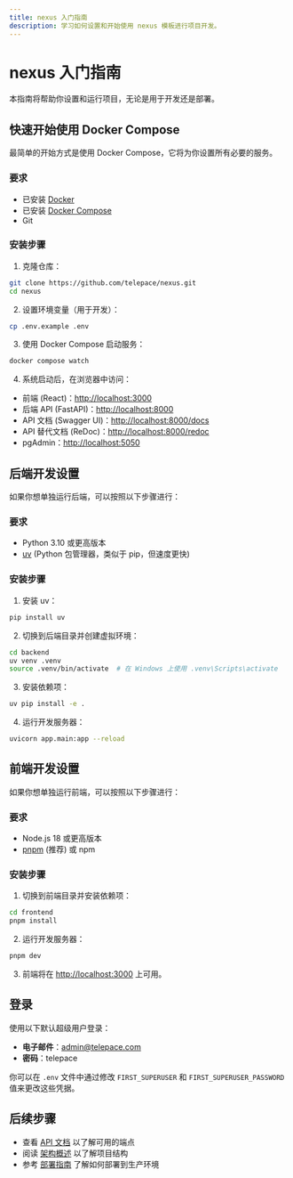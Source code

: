 ```yaml
---
title: nexus 入门指南
description: 学习如何设置和开始使用 nexus 模板进行项目开发。
---
```


# nexus 入门指南

本指南将帮助你设置和运行项目，无论是用于开发还是部署。

## 快速开始使用 Docker Compose

最简单的开始方式是使用 Docker Compose，它将为你设置所有必要的服务。

### 要求

- 已安装 [Docker](https://docs.docker.com/get-docker/)
- 已安装 [Docker Compose](https://docs.docker.com/compose/install/)
- Git

### 安装步骤

1. 克隆仓库：

```bash
git clone https://github.com/telepace/nexus.git
cd nexus
```

2. 设置环境变量（用于开发）：

```bash
cp .env.example .env
```

3. 使用 Docker Compose 启动服务：

```bash
docker compose watch
```

4. 系统启动后，在浏览器中访问：

- 前端 (React)：[http://localhost:3000](http://localhost:3000) 
- 后端 API (FastAPI)：[http://localhost:8000](http://localhost:8000)
- API 文档 (Swagger UI)：[http://localhost:8000/docs](http://localhost:8000/docs)
- API 替代文档 (ReDoc)：[http://localhost:8000/redoc](http://localhost:8000/redoc)
- pgAdmin：[http://localhost:5050](http://localhost:5050)

## 后端开发设置

如果你想单独运行后端，可以按照以下步骤进行：

### 要求

- Python 3.10 或更高版本
- [uv](https://github.com/astral-sh/uv) (Python 包管理器，类似于 pip，但速度更快)

### 安装步骤

1. 安装 uv：

```bash
pip install uv
```

2. 切换到后端目录并创建虚拟环境：

```bash
cd backend
uv venv .venv
source .venv/bin/activate  # 在 Windows 上使用 .venv\Scripts\activate
```

3. 安装依赖项：

```bash
uv pip install -e .
```

4. 运行开发服务器：

```bash
uvicorn app.main:app --reload
```

## 前端开发设置

如果你想单独运行前端，可以按照以下步骤进行：

### 要求

- Node.js 18 或更高版本
- [pnpm](https://pnpm.io/installation) (推荐) 或 npm

### 安装步骤

1. 切换到前端目录并安装依赖项：

```bash
cd frontend
pnpm install
```

2. 运行开发服务器：

```bash
pnpm dev
```

3. 前端将在 [http://localhost:3000](http://localhost:3000) 上可用。

## 登录

使用以下默认超级用户登录：

- **电子邮件**：admin@telepace.com
- **密码**：telepace

你可以在 `.env` 文件中通过修改 `FIRST_SUPERUSER` 和 `FIRST_SUPERUSER_PASSWORD` 值来更改这些凭据。

## 后续步骤

- 查看 [API 文档](/docs/api-documentation) 以了解可用的端点
- 阅读 [架构概述](/docs/architecture) 以了解项目结构
- 参考 [部署指南](/docs/deployment) 了解如何部署到生产环境
